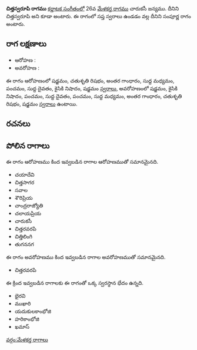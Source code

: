 {{Infobox ragam
	| name          	= చిత్తస్వరూపి
	| synonym	    	= చిత్తస్వరూపి
	| mela          	= 
	| chakra        	= 
	| janaka        	= 
	| type          	= సంపూర్ణ
	| arohanam      	= {{svaraC|S|R2|G3|M1|P|D1|N2|S'}} 
	| avarohanam    	= {{svaraC|S'|N2|P|D1|P|M1|G3|R2|S}}
	| jeeva         	=
	| chhaya        	=
	| nyasa         	=
	| vishesha      	= 
	| equivalent  		= 
}}
{{కర్ణాటక సంగీత రాగాలు}}
'''చిత్తస్వరూపి రాగము''' [[కర్ణాటక సంగీతం]]లో 26వ [[మేళకర్త రాగము]] చారుకసీ జన్యము. దీనిని చిత్తస్వరూపి అని కూడా అంటారు. ఈ రాగంలో సప్త స్వరాలు ఉండడం వల్ల దీనిని సంపూర్ణ రాగం అంటారు.


==రాగ లక్షణాలు==


* ఆరోహణ : {{svaraC|S|R2|G3|M1|P|D1|N2|S'}} 
* అవరోహణ : {{svaraC|S'|N2|P|D1|P|M1|G3|R2|S}}

ఈ రాగం ఆరోహణంలో షడ్జమం, చతుశృతి రిషభం, అంతర గాంధారం, సుద్ద మధ్యమం, పంచమం, సుద్ద దైవతం, కైసికి నిషాదం, షడ్జమం [[స్వరాలు]], అవరోహణంలో షడ్జమం, కైసికి నిషాదం, పంచమం, సుద్ద దైవతం, పంచమం, సుద్ద మధ్యమం, అంతర గాంధారం, చతుశృతి రిషభం, షడ్జమం [[స్వరాలు]] ఉంటాయి.

==రచనలు==



==పోలిన రాగాలు==
ఈ రాగం ఆరోహణము కింద ఇవ్వబడిన రాగాల ఆరోహణముతో సమానమైనది.
* చయాదేవి
* చిత్తసాగర
* సవాల
* శౌరిప్రియ
* చాంద్రరాజ్యోతి
* చలాయప్రియ
* చారుకసీ
* చిత్తరవరపి
* చిత్తిలింగి
* తుగననగ

ఈ రాగం అవరోహణము కింద ఇవ్వబడిన రాగాల అవరోహణముతో సమానమైనది.
* చిత్తరవరపి

ఈ క్రింద ఇవ్వబడిన రాగాలకు ఈ రాగంతో ఒక్క స్వరస్థాన భేదం ఉన్నది.
* భైరవి
* ముఖారి
* యదుకులకాంభోజి
* హరికాంభోజి
* ఖమాస్



[[వర్గం:మేళకర్త రాగాలు]]